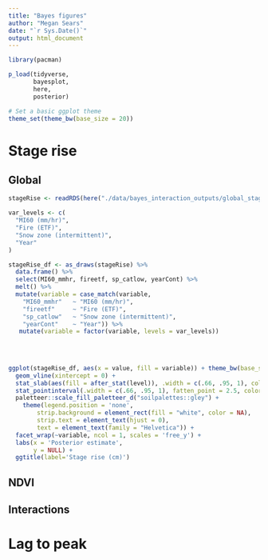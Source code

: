 ```yaml
---
title: "Bayes figures"
author: "Megan Sears"
date: "`r Sys.Date()`"
output: html_document
---
```


```r

library(pacman)

p_load(tidyverse, 
       bayesplot,
       here,
       posterior)

# Set a basic ggplot theme
theme_set(theme_bw(base_size = 20))

```

# Stage rise

## Global

```r

stageRise <- readRDS(here("./data/bayes_interaction_outputs/global_stageRise_final.rds"))

var_levels <- c(
  "MI60 (mm/hr)", 
  "Fire (ETF)", 
  "Snow zone (intermittent)", 
  "Year"
)

stageRise_df <- as_draws(stageRise) %>% 
  data.frame() %>%
  select(MI60_mmhr, fireetf, sp_catlow, yearCont) %>%
  melt() %>%
  mutate(variable = case_match(variable,
    "MI60_mmhr"   ~ "MI60 (mm/hr)",
    "fireetf"     ~ "Fire (ETF)",
    "sp_catlow"   ~ "Snow zone (intermittent)",
    "yearCont"    ~ "Year")) %>%
   mutate(variable = factor(variable, levels = var_levels))

  
  
    
ggplot(stageRise_df, aes(x = value, fill = variable)) + theme_bw(base_size = 20) +
  geom_vline(xintercept = 0) +
  stat_slab(aes(fill = after_stat(level)), .width = c(.66, .95, 1), color = 'gray50') +
  stat_pointinterval(.width = c(.66, .95, 1), fatten_point = 2.5, color = 'darkred', interval_size_domain = c(2,5,10)) +
  paletteer::scale_fill_paletteer_d("soilpalettes::gley") +
    theme(legend.position = 'none',
        strip.background = element_rect(fill = "white", color = NA),
        strip.text = element_text(hjust = 0),
        text = element_text(family = "Helvetica")) +
  facet_wrap(~variable, ncol = 1, scales = 'free_y') +
  labs(x = 'Posterior estimate',
       y = NULL) +
  ggtitle(label='Stage rise (cm)')

```

## NDVI

## Interactions

# Lag to peak
